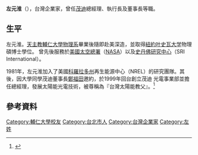 {{Infobox_officeholder
| name = 左元淮
| different name = Simon Tsuo
| image name = 
| caption = 
| width = 220
| sex = 男
| Native place = 
| period = 
| nationality = {{ROC}}{{USA}}
| date of birth = {{birth_date |1948|7|9}}
| place of birth ={{fact| {{ROC}}[[江蘇省|江蘇省]][[淮安縣|淮安縣]]}}
| date of death = {{death date and age|2015|7|24|1948|7|9}}
| place of death = {{USA}}
| spouse = 李安
| educate = 
* [[中華民國|中華民國]][[天主教輔仁大學|天主教輔仁大學]]物理學系[[學士|學士]] 1970
* [[美國|美國]][[紐約耶西華大學|紐約耶西華大學]]物理學系[[碩士|碩士]] 1974
* [[美國|美國]]紐約耶西華大學物理學系[[博士|博士]] 1978
| past = 
* 美國太空總署（NASA）
* 史丹佛研究中心（SRI）
* 美國科羅拉多「再生能源中心」（NREL）
* 台灣茂迪光電事業部總經理 1999-2008
* 台灣茂迪董事長兼執行長 2008-2013
* 台灣茂迪榮譽董事長 2013-2015
}}
'''左元淮'''（{{bd|1948年|7月9日|2015年|7月24日|}}），台灣企業家，曾任[[茂迪|茂迪]]總經理、執行長及董事長等職。

==生平==
左元淮{{fact|出生於[[中華民國|中華民國]][[江蘇省|江蘇省]][[淮安縣|淮安縣]]}}。[[天主教輔仁大學|天主教輔仁大學]][[物理系|物理系]]畢業後隨即赴美深造，並取得[[紐約|紐約]][[叶史瓦大学|叶史瓦大学]]物理碩博士學位。
曾先後服務於[[美國太空總署|美國太空總署]]（[[NASA|NASA]]）以及[[史丹佛研究中心|史丹佛研究中心]]（SRI International）。

1981年，左元淮加入了美國[[科羅拉多州|科羅拉多州]]再生能源中心（NREL）的研究團隊。其後，因大學同學茂迪董事長[[鄭福田|鄭福田]]邀約，於1999年回台創立茂迪
光電事業部並擔任總經理，發展太陽能光電技術，被尊稱為『台灣太陽能教父』。<ref>{{cite news|url=http://www.cna.com.tw/news/firstnews/201507240333-1.aspx|title=太陽能教父左元淮病逝 茂迪員工震驚|publisher=中央通訊社|date=2015-07-24|accessdate=2015-07-31|archive-date=2015-08-03|archive-url=https://web.archive.org/web/20150803011425/http://www.cna.com.tw/news/firstnews/201507240333-1.aspx|dead-url=no}}</ref>

==參考資料==
{{reflist}}

[[Category:輔仁大學校友|Category:輔仁大學校友]]
[[Category:台北市人|Category:台北市人]]
[[Category:台灣企業家|Category:台灣企業家]]
[[Category:左姓|Category:左姓]]